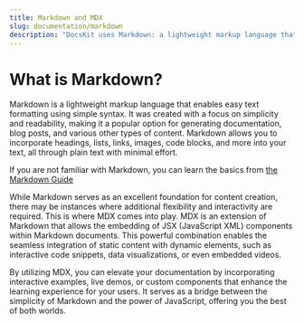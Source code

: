 ```yaml
---
title: Markdown and MDX
slug: documentation/markdown
description: "DocsKit uses Markdown: a lightweight markup language that enables easy text formatting using simple syntax"
---
```


# What is Markdown?

Markdown is a lightweight markup language that enables easy text formatting using simple syntax. It was created with a focus on simplicity and readability, making it a popular option for generating documentation, blog posts, and various other types of content. Markdown allows you to incorporate headings, lists, links, images, code blocks, and more into your text, all through plain text with minimal effort. 

<Message>If you are not familiar with Markdown, you can learn the basics from [the Markdown Guide](https://www.markdownguide.org/)</Message>

While Markdown serves as an excellent foundation for content creation, there may be instances where additional flexibility and interactivity are required. This is where MDX comes into play. MDX is an extension of Markdown that allows the embedding of JSX (JavaScript XML) components within Markdown documents. This powerful combination enables the seamless integration of static content with dynamic elements, such as interactive code snippets, data visualizations, or even embedded videos.

By utilizing MDX, you can elevate your documentation by incorporating interactive examples, live demos, or custom components that enhance the learning experience for your users. It serves as a bridge between the simplicity of Markdown and the power of JavaScript, offering you the best of both worlds.

